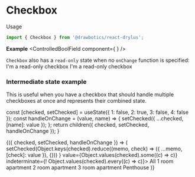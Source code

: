 


# Checkbox
Usage
```jsx
import { Checkbox } from '@drawbotics/react-drylus';
```

__Example__
<Playground component={Checkbox}>
  <ControlledBoolField component={
    <Checkbox indeterminate />
  } />
</Playground>

`Checkbox` also has a `read-only` state when no `onChange` function is specified:
<Playground>
  <InputGroup>
    <Checkbox>
      I'm a read-only checkbox
    </Checkbox>
    <Checkbox value={true}>
      I'm a read-only checkbox
    </Checkbox>
  </InputGroup>
</Playground>

### Intermediate state example
This is useful when you have a checkbox that should handle multiple checkboxes at once and represents their combined state.

  const [checked, setChecked] = useState({ 1: false, 2: true, 3: false, 4: false });
  const handleOnChange = (value, name) => {
    setChecked({ ...checked, [name]: value });
  };
  return children({ checked, setChecked, handleOnChange });
}

<Playground>
  <ControlledGroup>
    {({ checked, setChecked, handleOnChange }) => (
      <InputGroup>
        <Checkbox
          onChange={(value) => 
            setChecked(Object.keys(checked).reduce((memo, check) => ({ ...memo, [check]: value }), {}))
          }
          value={Object.values(checked).some((c) => c)}
          indeterminate={! Object.values(checked).every((c) => c)}>
          All
        </Checkbox>
        <Checkbox name="1" value={checked['1']} onChange={handleOnChange}>
          1 room apartment
        </Checkbox>
        <Checkbox name="2" value={checked['2']} onChange={handleOnChange}>
          2 room apartment
        </Checkbox>
        <Checkbox name="3" value={checked['3']} onChange={handleOnChange}>
          3 room apartment
        </Checkbox>
        <Checkbox name="4" value={checked['4']} onChange={handleOnChange}>
          Penthouse
        </Checkbox>
      </InputGroup>
    )}
  </ControlledGroup>
</Playground>